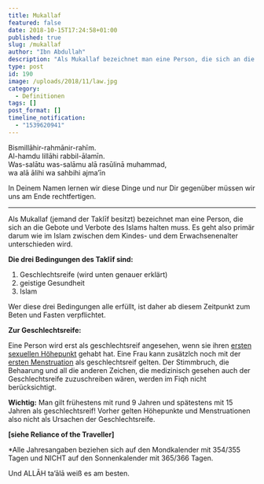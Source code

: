 ```yaml
---
title: Mukallaf
featured: false
date: 2018-10-15T17:24:58+01:00
published: true
slug: /mukallaf
author: "Ibn Abdullah"
description: "Als Mukallaf bezeichnet man eine Person, die sich an die Gebote und Verbote des Islams halten muss. Es geht also primär darum wie im Islam zwischen dem Kindes- und dem Erwachsenenalter unterschieden wird."
type: post
id: 190
image: /uploads/2018/11/law.jpg
category:
  - Definitionen
tags: []
post_format: []
timeline_notification:
  - "1539620941"
---
```


Bismillāhir-rahmānir-rahīm.  
Al-hamdu lillāhi rabbil-ālamīn.  
Was-salātu was-salāmu alā rasūlinā muhammad,  
wa alā ālihi wa sahbihi ajma’īn

In Deinem Namen lernen wir diese Dinge und nur Dir gegenüber müssen wir uns am Ende rechtfertigen.

---

Als Mukallaf (jemand der Taklīf besitzt) bezeichnet man eine Person, die sich an die Gebote und Verbote des Islams halten muss. Es geht also primär darum wie im Islam zwischen dem Kindes- und dem Erwachsenenalter unterschieden wird.

**Die drei Bedingungen des Taklīf sind:**

1. Geschlechtsreife (wird unten genauer erklärt)
2. geistige Gesundheit
3. Islam

Wer diese drei Bedingungen alle erfüllt, ist daher ab diesem Zeitpunkt zum Beten und Fasten verpflichtet.

**Zur Geschlechtsreife:**

Eine Person wird erst als geschlechtsreif angesehen, wenn sie ihren <u>ersten sexuellen Höhepunkt</u> gehabt hat. Eine Frau kann zusätzlch noch mit der <u>ersten Menstruation</u> als geschlechtsreif gelten. Der Stimmbruch, die Behaarung und all die anderen Zeichen, die medizinisch gesehen auch der Geschlechtsreife zuzuschreiben wären, werden im Fiqh nicht berücksichtigt.

**Wichtig:** Man gilt frühestens mit rund 9 Jahren und spätestens mit 15 Jahren als geschlechtsreif! Vorher gelten Höhepunkte und Menstruationen also nicht als Ursachen der Geschlechtsreife.

**\[siehe Reliance of the Traveller\]**

\*Alle Jahresangaben beziehen sich auf den Mondkalender mit 354/355 Tagen und NICHT auf den Sonnenkalender mit 365/366 Tagen.

Und ALLĀH ta’ālā weiß es am besten.

